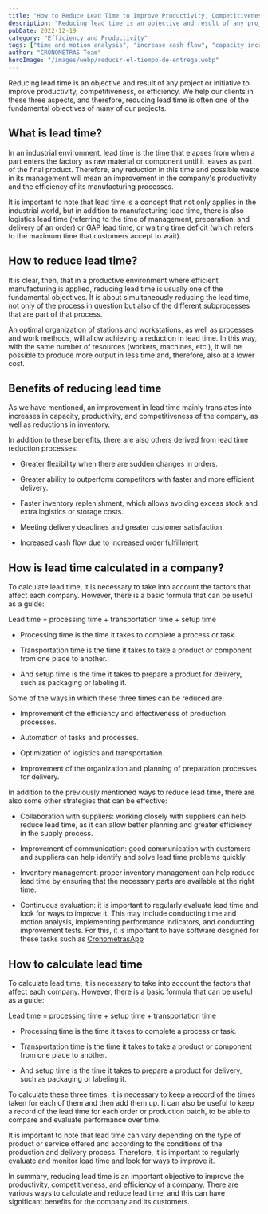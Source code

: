 ```yaml
---
title: "How to Reduce Lead Time to Improve Productivity, Competitiveness and Efficiency of Your Company"
description: "Reducing lead time is an objective and result of any project or initiative to improve productivity, competitiveness or efficiency..."
pubDate: 2022-12-19
category: "Efficiency and Productivity"
tags: ["time and motion analysis", "increase cash flow", "capacity increase", "Automation", "process automation", "benefits of efficient manufacturing", "Benefits of reducing lead time", "benefits of reducing lead time", "calculate lead time", "lead time calculation", "Capacity", "Supplier collaboration", "how to calculate lead time", "how to improve productivity and efficiency", "how to reduce lead time", "Competitiveness", "communication", "CronometrasApp", "order fulfillment", "lead time definition", "differences between manufacturing lead time", "efficiency", "Waste elimination", "Workstations", "strategies to reduce lead time", "Continuous evaluation", "continuous time evaluation", "efficient manufacturing", "Flexibility", "flexibility to changes", "Cash flow", "efficient workflow", "Lead time formula", "lead time formula", "Inventory management", "importance of workstation organization", "Performance indicators", "SEO search intentions: Lead time reduction", "Inventory", "Logistics", "logistics and GAP", "Continuous improvement", "production efficiency improvement", "organization improvement", "improve competitiveness", "improve communication", "improve efficiency", "improve productivity", "improve productivity and efficiency", "Work methods", "Lead time monitoring", "logistics optimization", "Process optimization", "workstation organization", "optimal organization of stations and workstations", "Planning", "process planning", "Manufacturing processes", "Work processes", "processes and work methods", "Productivity", "improvement tests", "Workstations", "what is lead time", "Reduce lead time", "reduce setup time", "reduce processing time", "reduce transportation time", "quick inventory replenishment", "customer satisfaction", "Customer satisfaction", "Software for lead time calculation", "software to measure times", "Subprocesses", "outperform competitors", "manufacturing lead time", "GAP lead time", "Industrial lead time", "logistics lead time", "Setup time", "Processing time", "Transportation time", "cycle times"]
author: "CRONOMETRAS Team"
heroImage: "/images/webp/reducir-el-tiempo-de-entrega.webp"
---
```


Reducing lead time is an objective and result of any project or initiative to improve productivity, competitiveness, or efficiency. We help our clients in these three aspects, and therefore, reducing lead time is often one of the fundamental objectives of many of our projects.

## What is lead time?

In an industrial environment, lead time is the time that elapses from when a part enters the factory as raw material or component until it leaves as part of the final product. Therefore, any reduction in this time and possible waste in its management will mean an improvement in the company's productivity and the efficiency of its manufacturing processes.

It is important to note that lead time is a concept that not only applies in the industrial world, but in addition to manufacturing lead time, there is also logistics lead time (referring to the time of management, preparation, and delivery of an order) or GAP lead time, or waiting time deficit (which refers to the maximum time that customers accept to wait).

## How to reduce lead time?

It is clear, then, that in a productive environment where efficient manufacturing is applied, reducing lead time is usually one of the fundamental objectives. It is about simultaneously reducing the lead time, not only of the process in question but also of the different subprocesses that are part of that process.

An optimal organization of stations and workstations, as well as processes and work methods, will allow achieving a reduction in lead time. In this way, with the same number of resources (workers, machines, etc.), it will be possible to produce more output in less time and, therefore, also at a lower cost.

## Benefits of reducing lead time

As we have mentioned, an improvement in lead time mainly translates into increases in capacity, productivity, and competitiveness of the company, as well as reductions in inventory.

In addition to these benefits, there are also others derived from lead time reduction processes:

- Greater flexibility when there are sudden changes in orders.

- Greater ability to outperform competitors with faster and more efficient delivery.

- Faster inventory replenishment, which allows avoiding excess stock and extra logistics or storage costs.

- Meeting delivery deadlines and greater customer satisfaction.

- Increased cash flow due to increased order fulfillment.

## How is lead time calculated in a company?

To calculate lead time, it is necessary to take into account the factors that affect each company. However, there is a basic formula that can be useful as a guide:

Lead time = processing time + transportation time + setup time

- Processing time is the time it takes to complete a process or task.

- Transportation time is the time it takes to take a product or component from one place to another.

- And setup time is the time it takes to prepare a product for delivery, such as packaging or labeling it.

Some of the ways in which these three times can be reduced are:

- Improvement of the efficiency and effectiveness of production processes.

- Automation of tasks and processes.

- Optimization of logistics and transportation.

- Improvement of the organization and planning of preparation processes for delivery.

In addition to the previously mentioned ways to reduce lead time, there are also some other strategies that can be effective:

- Collaboration with suppliers: working closely with suppliers can help reduce lead time, as it can allow better planning and greater efficiency in the supply process.

- Improvement of communication: good communication with customers and suppliers can help identify and solve lead time problems quickly.

- Inventory management: proper inventory management can help reduce lead time by ensuring that the necessary parts are available at the right time.

- Continuous evaluation: it is important to regularly evaluate lead time and look for ways to improve it. This may include conducting time and motion analysis, implementing performance indicators, and conducting improvement tests. For this, it is important to have software designed for these tasks such as [CronometrasApp](/)

## How to calculate lead time

To calculate lead time, it is necessary to take into account the factors that affect each company. However, there is a basic formula that can be useful as a guide:

Lead time = processing time + setup time + transportation time

- Processing time is the time it takes to complete a process or task.

- Transportation time is the time it takes to take a product or component from one place to another.

- And setup time is the time it takes to prepare a product for delivery, such as packaging or labeling it.

To calculate these three times, it is necessary to keep a record of the times taken for each of them and then add them up. It can also be useful to keep a record of the lead time for each order or production batch, to be able to compare and evaluate performance over time.

It is important to note that lead time can vary depending on the type of product or service offered and according to the conditions of the production and delivery process. Therefore, it is important to regularly evaluate and monitor lead time and look for ways to improve it.

In summary, reducing lead time is an important objective to improve the productivity, competitiveness, and efficiency of a company. There are various ways to calculate and reduce lead time, and this can have significant benefits for the company and its customers.
